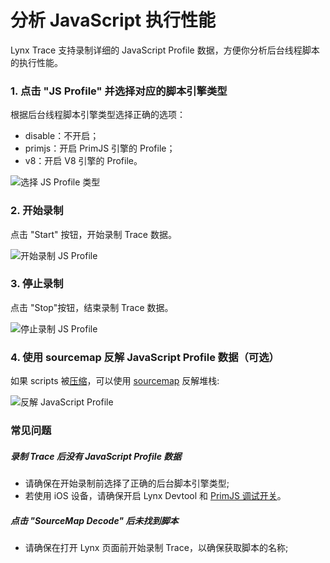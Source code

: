 <style jsx>{`
  .full_image {
    width: 750px;
    margin: 20px;
  }
`}</style>


# 分析 JavaScript 执行性能

Lynx Trace 支持录制详细的 JavaScript Profile 数据，方便你分析后台线程脚本的执行性能。

<Steps>

### 1. 点击 "JS Profile" 并选择对应的脚本引擎类型

根据后台线程脚本引擎类型选择正确的选项：

- disable：不开启；
- primjs：开启 PrimJS 引擎的 Profile；
- v8：开启 V8 引擎的 Profile。

<img
  src="https://lf-lynx.tiktok-cdns.com/obj/lynx-artifacts-oss-sg/plugin/static/choose-js-profile-type-latest.png"
  alt="选择 JS Profile 类型"
  class="full_image"
/>

### 2. 开始录制

点击 "Start" 按钮，开始录制 Trace 数据。

<img
  src="https://lf-lynx.tiktok-cdns.com/obj/lynx-artifacts-oss-sg/plugin/static/start-js-profile-trace-latest.png"
  alt="开始录制 JS Profile"
  class="full_image"
/>

### 3. 停止录制

点击 "Stop"按钮，结束录制 Trace 数据。

<img
  src="https://lf-lynx.tiktok-cdns.com/obj/lynx-artifacts-oss-sg/plugin/static/stop-js-profile-trace-latest.png"
  alt="停止录制 JS Profile"
  class="full_image"
/>

### 4. 使用 sourcemap 反解 JavaScript Profile 数据（可选）

如果 scripts 被[压缩](/api/rspeedy/rspeedy.minify.js)，可以使用 [sourcemap](/api/rspeedy/rspeedy.sourcemap.js) 反解堆栈:

<img
  src="https://lf-lynx.tiktok-cdns.com/obj/lynx-artifacts-oss-sg/plugin/static/sourcemap-decode.gif"
  alt="反解 JavaScript Profile"
  class="full_image"
/>

</Steps>

### 常见问题

##### 录制 Trace 后没有 JavaScript Profile 数据

- 请确保在开始录制前选择了正确的后台脚本引擎类型;
- 若使用 iOS 设备，请确保开启 Lynx Devtool 和 [PrimJS 调试开关](/guide/start/integrate-lynx-devtool-advanced)。

##### 点击 "SourceMap Decode" 后未找到脚本

- 请确保在打开 Lynx 页面前开始录制 Trace，以确保获取脚本的名称;
